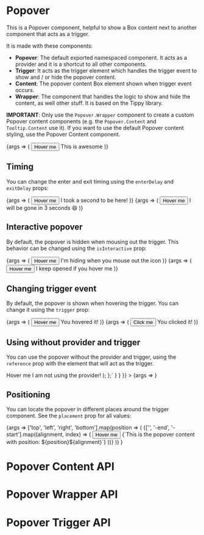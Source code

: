 
<Meta title="Components/Popover" component={PopoverContent} />

# Popover

This is a Popover component, helpful to show a Box content next to another component that acts as a trigger.

It is made with these components:

- **Popover**: The default exported namespaced component. It acts as a provider and it is a shortcut to all other components.
- **Trigger**: It acts as the trigger element which handles the trigger event to show and / or hide the popover content.
- **Content**: The popover content Box element shown when trigger event occurs.
- **Wrapper**: The component that handles the logic to show and hide the content, as well other stuff. It is based on the Tippy library.

**IMPORTANT**: Only use the `Popover.Wrapper` component to create a custom Popover content components (e.g. the `Popover.Content` and `Tooltip.Content` use it). If you want to use the default Popover content styling, use the Popover Content component.

<Story name="playground" args={{}} parameters={getPlaygroundStoryParams()}>
	{args => (
		<Popover>
			<Popover.Trigger>
				<Button>Hover me</Button>
			</Popover.Trigger>
			<Popover.Content {...args}>This is awesome</Popover.Content>
		</Popover>
	)}
</Story>

## Timing

You can change the enter and exit timing using the `enterDelay` and `exitDelay` props:

<Canvas>
	<Story name="enter timing" parameters={getFixedStoryParams()}>
		{args => (
			<Popover>
				<Popover.Trigger>
					<Button>Hover me</Button>
				</Popover.Trigger>
				<Popover.Content enterDelay={1000}>I took a second to be here!</Popover.Content>
			</Popover>
		)}
	</Story>
	<Story name="exit timing" parameters={getFixedStoryParams()}>
		{args => (
			<Popover>
				<Popover.Trigger ml="150px">
					<Button>Hover me</Button>
				</Popover.Trigger>
				<Popover.Content exitDelay={3000}>I will be gone in 3 seconds 😄</Popover.Content>
			</Popover>
		)}
	</Story>
</Canvas>

## Interactive popover

By default, the popover is hidden when mousing out the trigger. This behavior can be changed using the `isInteractive` prop:

<Canvas>
	<Story name="not interactive" parameters={getFixedStoryParams()}>
		{args => (
			<Popover>
				<Popover.Trigger>
					<Button>Hover me</Button>
				</Popover.Trigger>
				<Popover.Content isInteractive={false}>I'm hiding when you mouse out the icon</Popover.Content>
			</Popover>
		)}
	</Story>
	<Story name="interactive" parameters={getFixedStoryParams()}>
		{args => (
			<Popover>
				<Popover.Trigger ml="150px">
					<Button>Hover me</Button>
				</Popover.Trigger>
				<Popover.Content isInteractive={true}>I keep opened if you hover me</Popover.Content>
			</Popover>
		)}
	</Story>
</Canvas>

## Changing trigger event

By default, the popover is shown when hovering the trigger. You can change it using the `trigger` prop:

<Canvas>
	<Story name="on hover" parameters={getFixedStoryParams()}>
		{args => (
			<Popover>
				<Popover.Trigger width="fit-content">
					<Button>Hover me</Button>
				</Popover.Trigger>
				<Popover.Content trigger="mouseenter focus">You hovered it!</Popover.Content>
			</Popover>
		)}
	</Story>
	<Story name="on click" parameters={getFixedStoryParams()}>
		{args => (
			<Popover>
				<Popover.Trigger ml="150px" width="fit-content">
					<Button>Click me</Button>
				</Popover.Trigger>
				<Popover.Content trigger="click">You clicked it!</Popover.Content>
			</Popover>
		)}
	</Story>
</Canvas>

## Using without provider and trigger

You can use the popover without the provider and trigger, using the `reference` prop with the element that will act as the trigger.

<Canvas>
	<Story
		name="without provider"
		parameters={{
			...getFixedStoryParams(),
			docs: {
				source: {
					code: `
  const ref = React.useRef(null);
  return (
      <Box ref={ref}>Hover me</Box>
      <Popover.Content reference={ref}>
        I am not using the provider!
      </Popover.Content>
  );
};`
				}
			}
		}}
	>
		{args => <PopoverWithoutProvider />}
	</Story>
</Canvas>

## Positioning

You can locate the popover in different places around the trigger component. See the `placement` prop for all values:

<Canvas>
	<Story name="positioning" parameters={getFixedStoryParams()}>
		{args =>
			['top', 'left', 'right', 'bottom'].map(position => (
				<Box key={`${position}-div`} py={5} flexWrap="wrap">
					{['', '-end', '-start'].map((alignment, index) => (
						<Popover key={`${position}${alignment}`}>
							<Popover.Trigger mx="100px" my="150px">
								<Button>Hover me</Button>
							</Popover.Trigger>
							<Popover.Content isVisible={true} placement={`${position}${alignment}`} height="150px" width="150px">
								{`This is the popover content with position: ${position}${alignment}`}
							</Popover.Content>
						</Popover>
					))}
				</Box>
			))
		}
	</Story>
</Canvas>

# Popover Content API

<ArgsTable of={PopoverContent} />

# Popover Wrapper API

<ArgsTable of={PopoverWrapper} />

# Popover Trigger API

<ArgsTable of={PopoverTrigger} />
